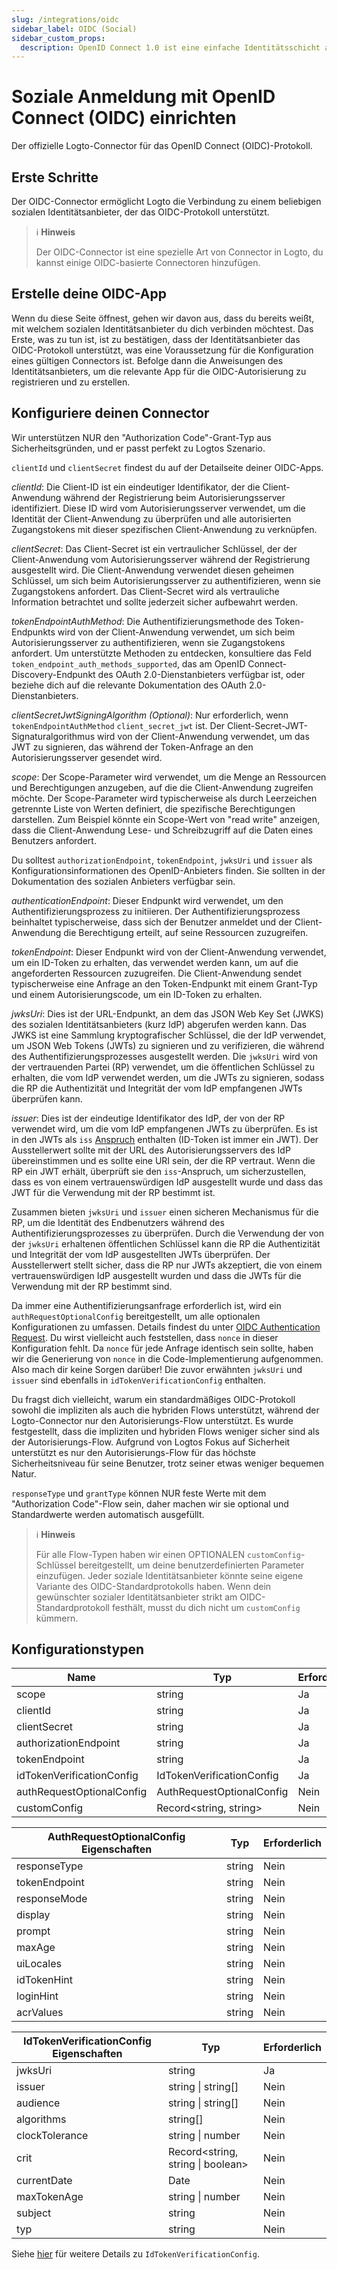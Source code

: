 ```yaml
---
slug: /integrations/oidc
sidebar_label: OIDC (Social)
sidebar_custom_props:
  description: OpenID Connect 1.0 ist eine einfache Identitätsschicht auf dem OAuth 2.0-Protokoll.
---
```



# Soziale Anmeldung mit OpenID Connect (OIDC) einrichten

Der offizielle Logto-Connector für das OpenID Connect (OIDC)-Protokoll.

<GuideTip />

## Erste Schritte

Der OIDC-Connector ermöglicht Logto die Verbindung zu einem beliebigen sozialen Identitätsanbieter, der das OIDC-Protokoll unterstützt.

> ℹ️ **Hinweis**
>
> Der OIDC-Connector ist eine spezielle Art von Connector in Logto, du kannst einige OIDC-basierte Connectoren hinzufügen.

## Erstelle deine OIDC-App

Wenn du diese Seite öffnest, gehen wir davon aus, dass du bereits weißt, mit welchem sozialen Identitätsanbieter du dich verbinden möchtest. Das Erste, was zu tun ist, ist zu bestätigen, dass der Identitätsanbieter das OIDC-Protokoll unterstützt, was eine Voraussetzung für die Konfiguration eines gültigen Connectors ist. Befolge dann die Anweisungen des Identitätsanbieters, um die relevante App für die OIDC-Autorisierung zu registrieren und zu erstellen.

## Konfiguriere deinen Connector

Wir unterstützen NUR den "Authorization Code"-Grant-Typ aus Sicherheitsgründen, und er passt perfekt zu Logtos Szenario.

`clientId` und `clientSecret` findest du auf der Detailseite deiner OIDC-Apps.

_clientId_: Die Client-ID ist ein eindeutiger Identifikator, der die Client-Anwendung während der Registrierung beim Autorisierungsserver identifiziert. Diese ID wird vom Autorisierungsserver verwendet, um die Identität der Client-Anwendung zu überprüfen und alle autorisierten Zugangstokens mit dieser spezifischen Client-Anwendung zu verknüpfen.

_clientSecret_: Das Client-Secret ist ein vertraulicher Schlüssel, der der Client-Anwendung vom Autorisierungsserver während der Registrierung ausgestellt wird. Die Client-Anwendung verwendet diesen geheimen Schlüssel, um sich beim Autorisierungsserver zu authentifizieren, wenn sie Zugangstokens anfordert. Das Client-Secret wird als vertrauliche Information betrachtet und sollte jederzeit sicher aufbewahrt werden.

_tokenEndpointAuthMethod_: Die Authentifizierungsmethode des Token-Endpunkts wird von der Client-Anwendung verwendet, um sich beim Autorisierungsserver zu authentifizieren, wenn sie Zugangstokens anfordert. Um unterstützte Methoden zu entdecken, konsultiere das Feld `token_endpoint_auth_methods_supported`, das am OpenID Connect-Discovery-Endpunkt des OAuth 2.0-Dienstanbieters verfügbar ist, oder beziehe dich auf die relevante Dokumentation des OAuth 2.0-Dienstanbieters.

_clientSecretJwtSigningAlgorithm (Optional)_: Nur erforderlich, wenn `tokenEndpointAuthMethod` `client_secret_jwt` ist. Der Client-Secret-JWT-Signaturalgorithmus wird von der Client-Anwendung verwendet, um das JWT zu signieren, das während der Token-Anfrage an den Autorisierungsserver gesendet wird.

_scope_: Der Scope-Parameter wird verwendet, um die Menge an Ressourcen und Berechtigungen anzugeben, auf die die Client-Anwendung zugreifen möchte. Der Scope-Parameter wird typischerweise als durch Leerzeichen getrennte Liste von Werten definiert, die spezifische Berechtigungen darstellen. Zum Beispiel könnte ein Scope-Wert von "read write" anzeigen, dass die Client-Anwendung Lese- und Schreibzugriff auf die Daten eines Benutzers anfordert.

Du solltest `authorizationEndpoint`, `tokenEndpoint`, `jwksUri` und `issuer` als Konfigurationsinformationen des OpenID-Anbieters finden. Sie sollten in der Dokumentation des sozialen Anbieters verfügbar sein.

_authenticationEndpoint_: Dieser Endpunkt wird verwendet, um den Authentifizierungsprozess zu initiieren. Der Authentifizierungsprozess beinhaltet typischerweise, dass sich der Benutzer anmeldet und der Client-Anwendung die Berechtigung erteilt, auf seine Ressourcen zuzugreifen.

_tokenEndpoint_: Dieser Endpunkt wird von der Client-Anwendung verwendet, um ein ID-Token zu erhalten, das verwendet werden kann, um auf die angeforderten Ressourcen zuzugreifen. Die Client-Anwendung sendet typischerweise eine Anfrage an den Token-Endpunkt mit einem Grant-Typ und einem Autorisierungscode, um ein ID-Token zu erhalten.

_jwksUri_: Dies ist der URL-Endpunkt, an dem das JSON Web Key Set (JWKS) des sozialen Identitätsanbieters (kurz IdP) abgerufen werden kann. Das JWKS ist eine Sammlung kryptografischer Schlüssel, die der IdP verwendet, um JSON Web Tokens (JWTs) zu signieren und zu verifizieren, die während des Authentifizierungsprozesses ausgestellt werden. Die `jwksUri` wird von der vertrauenden Partei (RP) verwendet, um die öffentlichen Schlüssel zu erhalten, die vom IdP verwendet werden, um die JWTs zu signieren, sodass die RP die Authentizität und Integrität der vom IdP empfangenen JWTs überprüfen kann.

_issuer_: Dies ist der eindeutige Identifikator des IdP, der von der RP verwendet wird, um die vom IdP empfangenen JWTs zu überprüfen. Es ist in den JWTs als `iss` [Anspruch](https://www.rfc-editor.org/rfc/rfc7519#section-4) enthalten (ID-Token ist immer ein JWT). Der Ausstellerwert sollte mit der URL des Autorisierungsservers des IdP übereinstimmen und es sollte eine URI sein, der die RP vertraut. Wenn die RP ein JWT erhält, überprüft sie den `iss`-Anspruch, um sicherzustellen, dass es von einem vertrauenswürdigen IdP ausgestellt wurde und dass das JWT für die Verwendung mit der RP bestimmt ist.

Zusammen bieten `jwksUri` und `issuer` einen sicheren Mechanismus für die RP, um die Identität des Endbenutzers während des Authentifizierungsprozesses zu überprüfen. Durch die Verwendung der von der `jwksUri` erhaltenen öffentlichen Schlüssel kann die RP die Authentizität und Integrität der vom IdP ausgestellten JWTs überprüfen. Der Ausstellerwert stellt sicher, dass die RP nur JWTs akzeptiert, die von einem vertrauenswürdigen IdP ausgestellt wurden und dass die JWTs für die Verwendung mit der RP bestimmt sind.

Da immer eine Authentifizierungsanfrage erforderlich ist, wird ein `authRequestOptionalConfig` bereitgestellt, um alle optionalen Konfigurationen zu umfassen. Details findest du unter [OIDC Authentication Request](https://openid.net/specs/openid-connect-core-1_0.html#AuthRequest). Du wirst vielleicht auch feststellen, dass `nonce` in dieser Konfiguration fehlt. Da `nonce` für jede Anfrage identisch sein sollte, haben wir die Generierung von `nonce` in die Code-Implementierung aufgenommen. Also mach dir keine Sorgen darüber! Die zuvor erwähnten `jwksUri` und `issuer` sind ebenfalls in `idTokenVerificationConfig` enthalten.

Du fragst dich vielleicht, warum ein standardmäßiges OIDC-Protokoll sowohl die impliziten als auch die hybriden Flows unterstützt, während der Logto-Connector nur den Autorisierungs-Flow unterstützt. Es wurde festgestellt, dass die impliziten und hybriden Flows weniger sicher sind als der Autorisierungs-Flow. Aufgrund von Logtos Fokus auf Sicherheit unterstützt es nur den Autorisierungs-Flow für das höchste Sicherheitsniveau für seine Benutzer, trotz seiner etwas weniger bequemen Natur.

`responseType` und `grantType` können NUR feste Werte mit dem "Authorization Code"-Flow sein, daher machen wir sie optional und Standardwerte werden automatisch ausgefüllt.

> ℹ️ **Hinweis**
>
> Für alle Flow-Typen haben wir einen OPTIONALEN `customConfig`-Schlüssel bereitgestellt, um deine benutzerdefinierten Parameter einzufügen.
> Jeder soziale Identitätsanbieter könnte seine eigene Variante des OIDC-Standardprotokolls haben. Wenn dein gewünschter sozialer Identitätsanbieter strikt am OIDC-Standardprotokoll festhält, musst du dich nicht um `customConfig` kümmern.

## Konfigurationstypen

| Name                      | Typ                       | Erforderlich |
| ------------------------- | ------------------------- | ------------ |
| scope                     | string                    | Ja           |
| clientId                  | string                    | Ja           |
| clientSecret              | string                    | Ja           |
| authorizationEndpoint     | string                    | Ja           |
| tokenEndpoint             | string                    | Ja           |
| idTokenVerificationConfig | IdTokenVerificationConfig | Ja           |
| authRequestOptionalConfig | AuthRequestOptionalConfig | Nein         |
| customConfig              | Record\<string, string>   | Nein         |

| AuthRequestOptionalConfig Eigenschaften | Typ    | Erforderlich |
| --------------------------------------- | ------ | ------------ |
| responseType                            | string | Nein         |
| tokenEndpoint                           | string | Nein         |
| responseMode                            | string | Nein         |
| display                                 | string | Nein         |
| prompt                                  | string | Nein         |
| maxAge                                  | string | Nein         |
| uiLocales                               | string | Nein         |
| idTokenHint                             | string | Nein         |
| loginHint                               | string | Nein         |
| acrValues                               | string | Nein         |

| IdTokenVerificationConfig Eigenschaften | Typ                                | Erforderlich |
| --------------------------------------- | ---------------------------------- | ------------ |
| jwksUri                                 | string                             | Ja           |
| issuer                                  | string \| string[]                 | Nein         |
| audience                                | string \| string[]                 | Nein         |
| algorithms                              | string[]                           | Nein         |
| clockTolerance                          | string \| number                   | Nein         |
| crit                                    | Record\<string, string \| boolean> | Nein         |
| currentDate                             | Date                               | Nein         |
| maxTokenAge                             | string \| number                   | Nein         |
| subject                                 | string                             | Nein         |
| typ                                     | string                             | Nein         |

Siehe [hier](https://github.com/panva/jose/blob/main/docs/interfaces/jwt_verify.JWTVerifyOptions.md) für weitere Details zu `IdTokenVerificationConfig`.
